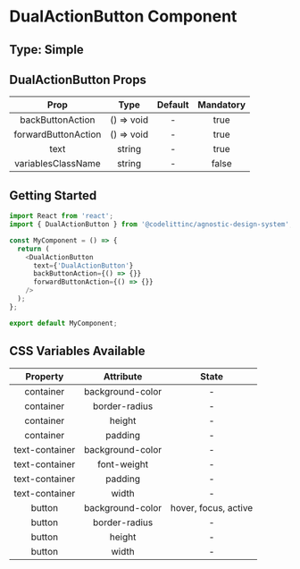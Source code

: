 # DualActionButton Component

## Type: Simple

## DualActionButton Props

|        Prop         |    Type    | Default | Mandatory |
| :-----------------: | :--------: | :-----: | :-------: |
|  backButtonAction   | () => void |    -    |   true    |
| forwardButtonAction | () => void |    -    |   true    |
|        text         |   string   |    -    |   true    |
| variablesClassName  |   string   |    -    |   false   |

## Getting Started

```javascript
import React from 'react';
import { DualActionButton } from '@codelittinc/agnostic-design-system';

const MyComponent = () => {
  return (
    <DualActionButton
      text={'DualActionButton'}
      backButtonAction={() => {}}
      forwardButtonAction={() => {}}
    />
  );
};

export default MyComponent;
```

## CSS Variables Available

|    Property    |    Attribute     |        State         |
| :------------: | :--------------: | :------------------: |
|   container    | background-color |          -           |
|   container    |  border-radius   |          -           |
|   container    |      height      |          -           |
|   container    |     padding      |          -           |
| text-container | background-color |          -           |
| text-container |   font-weight    |          -           |
| text-container |     padding      |          -           |
| text-container |      width       |          -           |
|     button     | background-color | hover, focus, active |
|     button     |  border-radius   |          -           |
|     button     |      height      |          -           |
|     button     |      width       |          -           |

